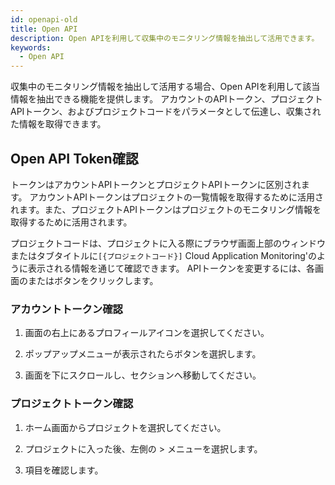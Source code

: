 ```yaml
---
id: openapi-old
title: Open API
description: Open APIを利用して収集中のモニタリング情報を抽出して活用できます。
keywords:
  - Open API
---
```


収集中のモニタリング情報を抽出して活用する場合、Open APIを利用して該当情報を抽出できる機能を提供します。 アカウントのAPIトークン、プロジェクトAPIトークン、およびプロジェクトコードをパラメータとして伝達し、収集された情報を取得できます。

## Open API Token確認

トークンはアカウントAPIトークンとプロジェクトAPIトークンに区別されます。 アカウントAPIトークンはプロジェクトの一覧情報を取得するために活用されます。また、プロジェクトAPIトークンはプロジェクトのモニタリング情報を取得するために活用されます。

プロジェクトコードは、プロジェクトに入る際にブラウザ画面上部のウィンドウまたはタブタイトルに`[{プロジェクトコード}]` Cloud Application Monitoring'のように表示される情報を通じて確認できます。 APIトークンを変更するには、各画面の<Cmdname sid="reissue" className="uitext" />または<Cmdname sid="reissue_token" className="uitext" />ボタンをクリックします。

### アカウントトークン確認

1. 画面の右上にあるプロフィールアイコンを選択してください。

2. ポップアップメニューが表示されたら<Cmdname sid="MNU07360" className="uitext" />ボタンを選択します。

3. 画面を下にスクロールし、<Cmdname sid="api_token" className="uitext" />セクションへ移動してください。

### プロジェクトトークン確認

1. ホーム画面からプロジェクトを選択してください。 

2. プロジェクトに入った後、左側の<Cmdname sid="management" className="uitext" /> > <Cmdname sid="project_management" className="uitext" />メニューを選択します。

3. <Cmdname sid="api_token" className="uitext" />項目を確認します。
